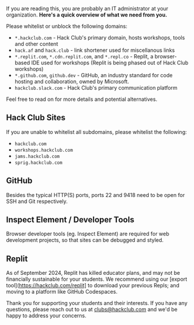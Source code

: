 
<Letterhead
title="Hack Club for IT Administrators"
img="https://workshop-cards.hackclub.com/For IT Admins.png?brand=HQ&fontSize=300px"
path="filters.mdx">

If you are reading this, you are probably an IT administrator at your organization. **Here's a quick overview of what we need from you.**

Please whitelist or unblock the following domains:

- `*.hackclub.com` - Hack Club's primary domain, hosts workshops, tools and other content
- `hack.af` and `hack.club` - link shortener used for miscellanous links
- `*.replit.com`, `*.cdn.replit.com`, and `*.repl.co` - Replit, a browser-based IDE used for workshops (Replit is being phased out of Hack Club workshops)
- `*.github.com`, `github.dev` - GitHub, an industry standard for code hosting and collaboration, owned by Microsoft.
- `hackclub.slack.com` - Hack Club's primary communication platform

Feel free to read on for more details and potential alternatives.

## Hack Club Sites

If you are unable to whitelist all subdomains, please whitelist the following:

- `hackclub.com`
- `workshops.hackclub.com`
- `jams.hackclub.com`
- `sprig.hackclub.com`

## GitHub

Besides the typical HTTP(S) ports, ports 22 and 9418 need to be open for SSH and Git respectively.

## Inspect Element / Developer Tools

Browser developer tools (eg. Inspect Element) are required for web development projects, so that sites can be debugged and styled.

## Replit

As of September 2024, Replit has killed educator plans, and may not be financially sustainable for your students. We recommend using our [export tool](https://hackclub.com/replit] to download your previous Repls; and moving to a platform like GitHub Codespaces.

Thank you for supporting your students and their interests. If you have any questions, please reach out to us at [clubs@hackclub.com](mailto:clubs@hackclub.com) and we'd be happy to address your concerns.

</Letterhead>
